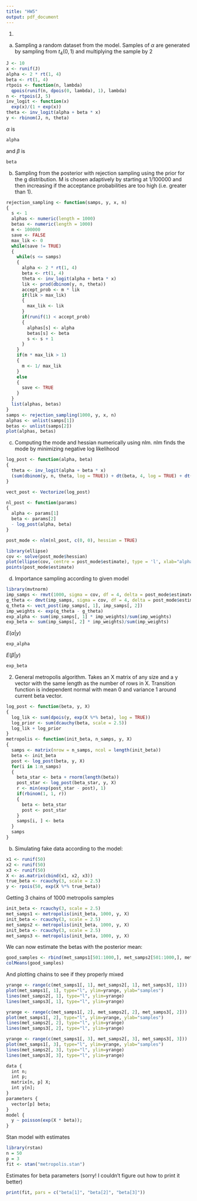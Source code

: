 ```yaml
---
title: "HW5"
output: pdf_document
---
```


1.
(a) Sampling a random dataset from the model. Samples of $\alpha$ are generated by sampling from $t_4(0, 1)$ and multiplying the sample by 2

```r
J <- 10
x <- runif(J)
alpha <- 2 * rt(1, 4)
beta <- rt(1, 4)
rtpois <- function(n, lambda)
  qpois(runif(n, dpois(0, lambda), 1), lambda)
n <- rtpois(J, 5)
inv_logit <- function(x)
  exp(x)/(1 + exp(x))
theta <- inv_logit(alpha + beta * x)
y <- rbinom(J, n, theta)
```

$\alpha$ is 
```r
alpha
```

and $\beta$ is
```r
beta
```

(b) Sampling from the posterior with rejection sampling using the prior for the g distribution. M is chosen adaptively by starting at 1/100000 and then increasing if the acceptance probabilities are too high (i.e. greater than 1).

```r
rejection_sampling <- function(samps, y, x, n)
{  
  s <- 1
  alphas <- numeric(length = 1000)
  betas <- numeric(length = 1000)
  m <- 100000
  save <- FALSE
  max_lik <- 0
  while(save != TRUE)
  {
    while(s <= samps)
    {
      alpha <- 2 * rt(1, 4)
      beta <- rt(1, 4)
      theta <- inv_logit(alpha + beta * x)
      lik <- prod(dbinom(y, n, theta))
      accept_prob <- m * lik
      if(lik > max_lik)
      {
        max_lik <- lik
      }
      if(runif(1) < accept_prob)
      {
        alphas[s] <- alpha
        betas[s] <- beta
        s <- s + 1
      }
    }
    if(m * max_lik > 1)
    {
      m <- 1/ max_lik
    }
    else
    {
      save <- TRUE
    }
  }
  list(alphas, betas)
}
samps <- rejection_sampling(1000, y, x, n)
alphas <- unlist(samps[1])
betas <- unlist(samps[2])
plot(alphas, betas)
```

(c) Computing the mode and hessian numerically using nlm. nlm finds the mode by minimizing negative log likelihood 

```r
log_post <- function(alpha, beta)
{
  theta <- inv_logit(alpha + beta * x)
  (sum(dbinom(y, n, theta, log = TRUE)) + dt(beta, 4, log = TRUE) + dt(alpha/2, 4, log = TRUE))
}

vect_post <- Vectorize(log_post)

nl_post <- function(params)
{
  alpha <- params[1]
  beta <- params[2]
  - log_post(alpha, beta)
}

post_mode <- nlm(nl_post, c(0, 0), hessian = TRUE)

library(ellipse)
cov <- solve(post_mode$hessian)
plot(ellipse(cov, centre = post_mode$estimate), type = 'l', xlab="alpha", ylab="beta",)
points(post_mode$estimate)
```

(d) Importance sampling according to given model
```r
library(mvtnorm)
imp_samps <- rmvt(1000, sigma = cov, df = 4, delta = post_mode$estimate)
g_theta <- dmvt(imp_samps, sigma = cov, df = 4, delta = post_mode$estimate)
q_theta <- vect_post(imp_samps[, 1], imp_samps[, 2])
imp_weights <- exp(q_theta - g_theta)
exp_alpha <- sum(imp_samps[, 1] * imp_weights)/sum(imp_weights)
exp_beta <- sum(imp_samps[, 2] * imp_weights)/sum(imp_weights)
```

$E(\alpha|y)$
```r
exp_alpha
```
$E(\beta|y)$
```r
exp_beta
```

2. General metropolis algorithm. Takes an X matrix of any size and a y vector with the same length as the number of rows in X. Transition function is independent normal with mean 0 and variance 1 around current beta vector.
```r
log_post <- function(beta, y, X)
{
  log_lik <- sum(dpois(y, exp(X %*% beta), log = TRUE))
  log_prior <- sum(dcauchy(beta, scale = 2.5))
  log_lik + log_prior
}
metropolis <- function(init_beta, n_samps, y, X)
{
  samps <- matrix(nrow = n_samps, ncol = length(init_beta))
  beta <- init_beta
  post <- log_post(beta, y, X) 
  for(i in 1:n_samps)
  {
    beta_star <- beta + rnorm(length(beta))
    post_star <- log_post(beta_star, y, X)
    r <- min(exp(post_star - post), 1)
    if(rbinom(1, 1, r))
    {
      beta <- beta_star
      post <- post_star
    }
    samps[i, ] <- beta
  }
  samps
}
```

(b)
Simulating fake data according to the model:
```r
x1 <- runif(50)
x2 <- runif(50)
x3 <- runif(50)
X <- as.matrix(cbind(x1, x2, x3))
true_beta <- rcauchy(3, scale = 2.5)
y <- rpois(50, exp(X %*% true_beta))
```

Getting 3 chains of 1000 metropolis samples
```r
init_beta <- rcauchy(3, scale = 2.5)
met_samps1 <- metropolis(init_beta, 1000, y, X)
init_beta <- rcauchy(3, scale = 2.5)
met_samps2 <- metropolis(init_beta, 1000, y, X)
init_beta <- rcauchy(3, scale = 2.5)
met_samps3 <- metropolis(init_beta, 1000, y, X)
```

We can now estimate the betas with the posterior mean:
```r
good_samples <- rbind(met_samps1[501:1000,], met_samps2[501:1000,], met_samps3[501:1000,])
colMeans(good_samples)
```


And plotting chains to see if they properly mixed
```r
yrange <- range(c(met_samps1[, 1], met_samps2[, 1], met_samps3[, 1]))
plot(met_samps1[, 1], type="l", ylim=yrange, ylab="samples")
lines(met_samps2[, 1], type="l", ylim=yrange)
lines(met_samps3[, 1], type="l", ylim=yrange)

yrange <- range(c(met_samps1[, 2], met_samps2[, 2], met_samps3[, 2]))
plot(met_samps1[, 2], type="l", ylim=yrange, ylab="samples")
lines(met_samps2[, 2], type="l", ylim=yrange)
lines(met_samps3[, 2], type="l", ylim=yrange)

yrange <- range(c(met_samps1[, 3], met_samps2[, 3], met_samps3[, 3]))
plot(met_samps1[, 3], type="l", ylim=yrange, ylab="samples")
lines(met_samps2[, 3], type="l", ylim=yrange)
lines(met_samps3[, 3], type="l", ylim=yrange)
```

```r
data {
  int n;
  int p;
  matrix[n, p] X;
  int y[n];
}
parameters {
  vector[p] beta;
}
model {
  y ~ poisson(exp(X * beta));
}
```

Stan model with estimates
```r
library(rstan)
n = 50
p = 3
fit <- stan("metropolis.stan")
```

Estimates for beta parameters (sorry! I couldn't figure out how to print it better)
```r
print(fit, pars = c("beta[1]", "beta[2]", "beta[3]"))
```